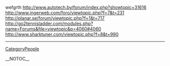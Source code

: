 wefgrth http://www.autotech.by/forum/index.php?showtopic=31616 http://www.ingerweb.com/foro/viewtopic.php?f=7&t=231 http://planar.se/forum/viewtopic.php?f=1&t=717 http://go2tennisladder.com/modules.php?name=Forums&file=viewtopic&p=4060#4060
http://www.sharktuner.com/viewtopic.php?f=8&t=990
----
[[CategoryPeople]]

__NOTOC__